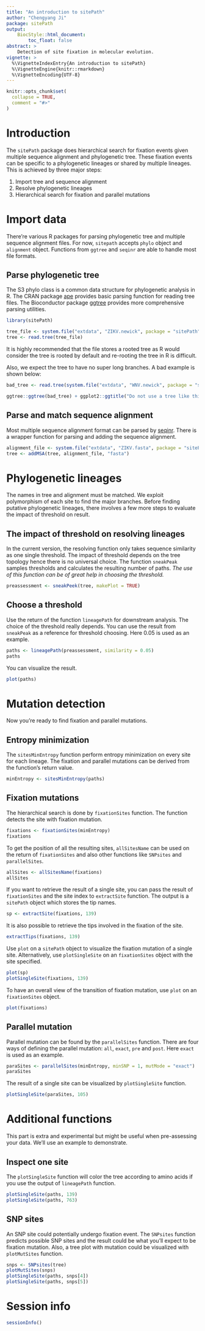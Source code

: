 ```yaml
---
title: "An introduction to sitePath"
author: "Chengyang Ji"
package: sitePath
output: 
    BiocStyle::html_document:
        toc_float: false
abstract: >
    Detection of site fixation in molecular evolution.
vignette: >
  %\VignetteIndexEntry{An introduction to sitePath}
  %\VignetteEngine{knitr::rmarkdown}
  %\VignetteEncoding{UTF-8}
---
```


```r
knitr::opts_chunk$set(
  collapse = TRUE,
  comment = "#>"
)
```

# Introduction

The `sitePath` package does hierarchical search for fixation events given multiple sequence alignment and phylogenetic tree. These fixation events can be specific to a phylogenetic lineages or shared by multiple lineages. This is achieved by three major steps:

1. Import tree and sequence alignment
2. Resolve phylogenetic lineages
3. Hierarchical search for fixation and parallel mutations

# Import data

There're various R packages for parsing phylogenetic tree and multiple sequence alignment files. For now, `sitepath` accepts `phylo` object and `alignment` object. Functions from `ggtree` and `seqinr` are able to handle most file formats.

## Parse phylogenetic tree

The S3 phylo class is a common data structure for phylogenetic analysis in R. The CRAN package [ape](https://cran.r-project.org/web/packages/ape/index.html) provides basic parsing function for reading tree files. The Bioconductor package [ggtree](https://bioconductor.org/packages/release/bioc/html/ggtree.html) provides more comprehensive parsing utilities.


```r
library(sitePath)

tree_file <- system.file("extdata", "ZIKV.newick", package = "sitePath")
tree <- read.tree(tree_file)
```

It is highly recommended that the file stores a rooted tree as R would consider the tree is rooted by default and re-rooting the tree in R is difficult. 

Also, we expect the tree to have no super long branches. A bad example is shown below:

```r
bad_tree <- read.tree(system.file("extdata", "WNV.newick", package = "sitePath"))

ggtree::ggtree(bad_tree) + ggplot2::ggtitle("Do not use a tree like this")
```


## Parse and match sequence alignment

Most multiple sequence alignment format can be parsed by [seqinr](https://cran.r-project.org/web/packages/seqinr/index.html). There is a wrapper function for parsing and adding the sequence alignment.

```r
alignment_file <- system.file("extdata", "ZIKV.fasta", package = "sitePath")
tree <- addMSA(tree, alignment_file, "fasta")
```

# Phylogenetic lineages

The names in tree and alignment must be matched. We exploit polymorphism of each site to find the major branches. Before finding putative phylogenetic lineages, there involves a few more steps to evaluate the impact of threshold on result.

## The impact of threshold on resolving lineages

In the current version, the resolving function only takes sequence similarity as one single threshold. The impact of threshold depends on the tree topology hence there is no universal choice. The function `sneakPeak` samples thresholds and calculates the resulting number of paths. *The use of this function can be of great help in choosing the threshold.*

```r
preassessment <- sneakPeek(tree, makePlot = TRUE)
```

## Choose a threshold

Use the return of the function `lineagePath` for downstream analysis. The choice of the threshold really depends. You can use the result from `sneakPeak` as a reference for threshold choosing. Here 0.05 is used as an example.

```r
paths <- lineagePath(preassessment, similarity = 0.05)
paths
```

You can visualize the result.

```r
plot(paths)
```

# Mutation detection

Now you're ready to find fixation and parallel mutations.

## Entropy minimization

The `sitesMinEntropy` function perform entropy minimization on every site for each lineage. The fixation and parallel mutations can be derived from the function's return value.

```r
minEntropy <- sitesMinEntropy(paths)
```


## Fixation mutations

The hierarchical search is done by `fixationSites` function. The function detects the site with fixation mutation.

```r
fixations <- fixationSites(minEntropy)
fixations
```

To get the position of all the resulting sites, `allSitesName` can be used on the return of `fixationSites` and also other functions like `SNPsites` and `parallelSites`. 

```r
allSites <- allSitesName(fixations)
allSites
```

If you want to retrieve the result of a single site, you can pass the result of `fixationSites` and the site index to `extractSite` function. The output is a `sitePath` object which stores the tip names.

```r
sp <- extractSite(fixations, 139)
```

It is also possible to retrieve the tips involved in the fixation of the site.

```r
extractTips(fixations, 139)
```

Use `plot` on a `sitePath` object to visualize the fixation mutation of a single site. Alternatively, use `plotSingleSite` on an `fixationSites` object with the site specified.

```r
plot(sp)
plotSingleSite(fixations, 139)
```

To have an overall view of the transition of fixation mutation, use `plot` on an `fixationSites` object.

```r
plot(fixations)
```

## Parallel mutation

Parallel mutation can be found by the `parallelSites` function. There are four ways of defining the parallel mutation: `all`, `exact`, `pre` and `post`. Here `exact` is used as an example.

```r
paraSites <- parallelSites(minEntropy, minSNP = 1, mutMode = "exact")
paraSites
```

The result of a single site can be visualized by `plotSingleSite` function.

```r
plotSingleSite(paraSites, 105)
```

# Additional functions

This part is extra and experimental but might be useful when pre-assessing your data. We'll use an example to demonstrate.

## Inspect one site

The `plotSingleSite` function will color the tree according to amino acids if you use the output of `lineagePath` function.

```r
plotSingleSite(paths, 139)
plotSingleSite(paths, 763)
```

## SNP sites

An SNP site could potentially undergo fixation event. The `SNPsites` function predicts possible SNP sites and the result could be what you'll expect to be fixation mutation. Also, a tree plot with mutation could be visualized with `plotMutSites` function.

```r
snps <- SNPsites(tree)
plotMutSites(snps)
plotSingleSite(paths, snps[4])
plotSingleSite(paths, snps[5])
```

# Session info {.unnumbered}
```r
sessionInfo()
```
